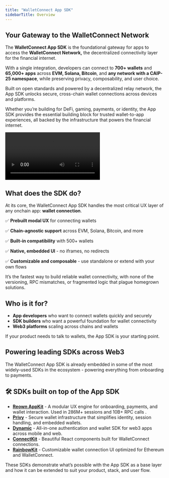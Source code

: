 ```yaml
---
title: "WalletConnect App SDK"
sidebarTitle: Overview
---
```


## **Your Gateway to the WalletConnect Network**

The **WalletConnect App SDK** is the foundational gateway for apps to access the **WalletConnect Network,** the decentralized connectivity layer for the financial internet.

With a single integration, developers can connect to **700+ wallets** and **65,000+ apps** across **EVM, Solana, Bitcoin**, and **any network with a CAIP-25 namespace**, while preserving privacy, composability, and user choice.

Built on open standards and powered by a decentralized relay network, the App SDK unlocks secure, cross-chain wallet connections across devices and platforms.

Whether you’re building for DeFi, gaming, payments, or identity, the App SDK provides the essential building block for trusted wallet-to-app experiences, all backed by the infrastructure that powers the financial internet.

<Frame>
  <video
    autoPlay
    controls
    className="w-full aspect-video"
    src="/images/videos/walletconnect-app-sdk.mp4"
  ></video>
</Frame>

## **What does the SDK do?**

At its core, the WalletConnect App SDK handles the most critical UX layer of any onchain app: **wallet connection**.

✅ **Prebuilt modal UX** for connecting wallets

✅ **Chain-agnostic support** across EVM, Solana, Bitcoin, and more

✅ **Built-in compatibility** with 500+ wallets

✅ **Native, embedded UI** - no iframes, no redirects

✅ **Customizable and composable** - use standalone or extend with your own flows

It’s the fastest way to build reliable wallet connectivity, with none of the versioning, RPC mismatches, or fragmented logic that plague homegrown solutions.

## **Who is it for?**

- **App developers** who want to connect wallets quickly and securely
- **SDK builders** who want a powerful foundation for wallet connectivity
- **Web3 platforms** scaling across chains and wallets

If your product needs to talk to wallets, the App SDK is your starting point.

## **Powering leading SDKs across Web3**

The WalletConnect App SDK is already embedded in some of the most widely-used SDKs in the ecosystem - powering everything from onboarding to payments.

## **🛠 SDKs built on top of the App SDK**

- [**Reown AppKit**](https://reown.com/appkit) - A modular UX engine for onboarding, payments, and wallet interaction. Used in 286M+ sessions and 10B+ RPC calls .
- [**Privy**](https://www.privy.io/) - Secure wallet infrastructure that simplifies identity, session handling, and embedded wallets.
- [**Dynamic**](https://www.dynamic.xyz/) - All-in-one authentication and wallet SDK for web3 apps across mobile and web.
- [**ConnectKit**](https://family.co/connectkit) - Beautiful React components built for WalletConnect connections.
- [**RainbowKit**](https://www.rainbowkit.com/) - Customizable wallet connection UI optimized for Ethereum and WalletConnect.

These SDKs demonstrate what’s possible with the App SDK as a base layer and how it can be extended to suit your product, stack, and user flow.